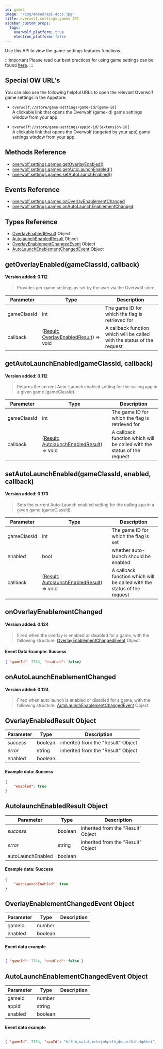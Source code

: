 ```yaml
---
id: games
image: "/img/embed/api-docs.jpg"
title: overwolf.settings.games API
sidebar_custom_props:
  tags:
    overwolf_platform: true
    electron_platform: false
---
```


Use this API to view the game-settings features functions.

:::important
Please read our best practices for using game settings can be found [here](/topics/best-practices/games-settings).
:::

## Special OW URL's

You can also use the following helpful URLs to open the relevant Overwolf game settings in the Appstore:

* `overwolf://store/game-settings/game-id/[game-id]`  
  A clickable link that opens the Overwolf (game-id) game settings window from your app.

* `overwolf://store/game-settings/appid-id/[extension-id]`  
   A clickable link that opens the Overwolf (targeted by your app) game settings window from your app.

## Methods Reference

* [overwolf.settings.games.getOverlayEnabled()](#getoverlayenabledgameclassid-callback)
* [overwolf.settings.games.getAutoLaunchEnabled()](#getautolaunchenabledgameclassid-callback)
* [overwolf.settings.games.setAutoLaunchEnabled()](#setautolaunchenabledgameclassid-enabled-callback)

## Events Reference

* [overwolf.settings.games.onOverlayEnablementChanged](#onoverlayenablementchanged)
* [overwolf.settings.games.onAutoLaunchEnablementChanged](#onautolaunchenablementchanged)

## Types Reference

* [OverlayEnabledResult](#overlayenabledresult-object) Object
* [AutolaunchEnabledResult](#autolaunchenabledresult-object) Object
* [OverlayEnablementChangedEvent](#overlayenablementchangedevent-object) Object
* [AutoLaunchEnablementChangedEvent](#autolaunchenablementchangedevent-object) Object

## getOverlayEnabled(gameClassId, callback)
#### Version added: 0.112

> Provides per-game settings as set by the user via the Overwolf store.

Parameter   | Type      | Description                                                             |
----------- | ----------| ----------------------------------------------------------------------- |
gameClassId | int       | The game ID for which the flag is retrieved for                         |
callback    | ([Result: OverlayEnabledResult](#overlayenabledresult-object)) => void  |  A callback function which will be called with the status of the request |

## getAutoLaunchEnabled(gameClassId, callback)
#### Version added: 0.112

> Returns the current Auto-Launch enabled setting for the calling app in a given game (gameClassId).

Parameter   | Type      | Description                                                             |
----------- | ----------| ----------------------------------------------------------------------- |
gameClassId | int       | The game ID for which the flag is retrieved for                         |
callback    | ([Result: AutolaunchEnabledResult](#autolaunchenabledresult-object)) => void  |  A callback function which will be called with the status of the request |

## setAutoLaunchEnabled(gameClassId, enabled, callback)
#### Version added: 0.173

> Sets the current Auto-Launch enabled setting for the calling app in a given game (gameClassId).

Parameter   | Type      | Description                                                             |
----------- | ----------| ----------------------------------------------------------------------- |
gameClassId | int       | The game ID for which the flag is set                                   |
enabled     | bool      | whether auto-launch should be enabled                                   |
callback    | ([Result: AutolaunchEnabledResult](#autolaunchenabledresult-object)) => void  |  A callback function which will be called with the status of the request |

## onOverlayEnablementChanged
#### Version added: 0.124

> Fired when the overlay is enabled or disabled for a game, with the following structure: [OverlayEnablementChangedEvent](#overlayenablementchangedevent-object) Object


#### Event Data Example: Success

```json
{ "gameId": 7764, "enabled": false}
```

## onAutoLaunchEnablementChanged
#### Version added: 0.124

> Fired when auto launch is enabled or disabled for a game, with the following structure: [AutoLaunchEnablementChangedEvent](#autolaunchenablementchangedevent-object) Object


## OverlayEnabledResult Object

Parameter          | Type     | Description                                 |
-------------------| ---------| ------------------------------------------- |
*success*          | boolean  | inherited from the "Result" Object          |
*error*            | string   | inherited from the "Result" Object          |
enabled            | boolean  |                                             |

#### Example data: Success

```json
{
    "enabled": true
}
```

## AutolaunchEnabledResult Object

Parameter          | Type     | Description                                 |
-------------------| ---------| ------------------------------------------- |
*success*          | boolean  | inherited from the "Result" Object          |
*error*            | string   | inherited from the "Result" Object          |
autoLaunchEnabled  | boolean  |                                             |

#### Example data: Success

```json
{
    "autoLaunchEnabled": true
}
```

## OverlayEnablementChangedEvent Object

Parameter     | Type                                                     | Description     |
--------------| ---------------------------------------------------------|---------------- |
gameId        |  number                                                  |                 | 
enabled       |  boolean                                                  |                 | 

#### Event data example

```json

{ "gameId": 7764, "enabled": false }

```

## AutoLaunchEnablementChangedEvent Object

Parameter     | Type                                                     | Description     |
--------------| ---------------------------------------------------------|---------------- |
gameId        |  number                                                  |                 | 
appId         |  string                                                  |                 | 
enabled       |  boolean                                                 |                 | 


#### Event data example

```json

{ "gameId": 7764, "appId": "hffhbjnafafjnehejohpkfhjdenpifhihebpkhni", "enabled": false }

```
